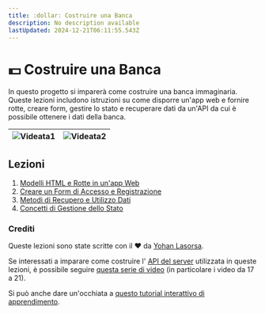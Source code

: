 ```yaml
---
title: :dollar: Costruire una Banca
description: No description available
lastUpdated: 2024-12-21T06:11:55.543Z
---
```


# :dollar: Costruire una Banca

In questo progetto si imparerà come costruire una banca immaginaria. Queste lezioni includono istruzioni su come disporre un'app web e fornire rotte, creare form, gestire lo stato e recuperare  dati da un'API da cui è possibile ottenere i dati della banca.

| ![Videata1](../images/screen1.png) | ![Videata2](../images/screen2.png) |
|--------------------------------|--------------------------------|

## Lezioni

1. [Modelli HTML e Rotte in un'app Web](../1-template-route/translations/README.it.md)
2. [Creare un Form di Accesso e Registrazione](../2-forms/translations/README.it.md)
3. [Metodi di Recupero e Utilizzo Dati](../3-data/translations/README.it.md)
4. [Concetti di Gestione dello Stato](../4-state-management/translations/README.it.md)

### Crediti

Queste lezioni sono state scritte con il :hearts: da [Yohan Lasorsa](https://twitter.com/sinedied).

Se interessati a imparare come costruire l' [API del server](../../api/tranlations/README.it.md) utilizzata in queste lezioni, è possibile seguire [questa serie di video](https://aka.ms/NodeBeginner) (in particolare i video da 17 a 21).

Si può anche dare un'occhiata a [questo tutorial interattivo di apprendimento](https://aka.ms/learn/express-api).
